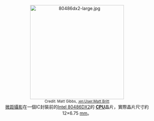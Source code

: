 <center>[[File:80486dx2-large.jpg|300px]]<br> 
<small>Credit: Matt Gibbs, [[:en:User:Matt_Britt|:en:User:Matt Britt]]</small><br>  [[微距攝影|微距攝影]]在一個IC封裝前的[[Intel_80486|Intel 80486DX2]]的 '''[[CPU|CPU]]'''晶片，實際晶片尺寸約12×6.75 [[mm|mm]]。</center>